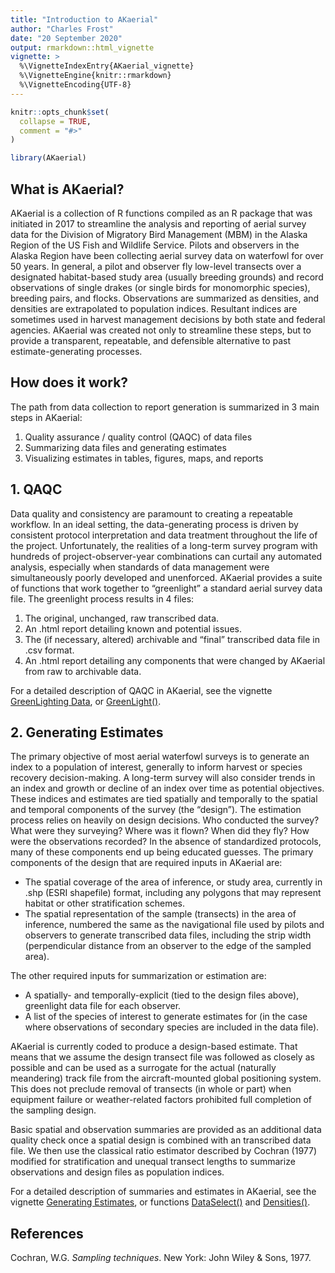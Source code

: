 ```yaml
---
title: "Introduction to AKaerial"
author: "Charles Frost"
date: "20 September 2020"
output: rmarkdown::html_vignette
vignette: >
  %\VignetteIndexEntry{AKaerial_vignette}
  %\VignetteEngine{knitr::rmarkdown}
  %\VignetteEncoding{UTF-8}
---
```


```r
knitr::opts_chunk$set(
  collapse = TRUE,
  comment = "#>"
)
```

```r
library(AKaerial)
```


## What is AKaerial?
AKaerial is a collection of R functions compiled as an R package that was initiated in 2017 to streamline the analysis and reporting of aerial survey data for the Division of Migratory Bird Management (MBM) in the Alaska Region of the US Fish and Wildlife Service.  Pilots and observers in the Alaska Region have been collecting aerial survey data on waterfowl for over 50 years.  In general, a pilot and observer fly low-level transects over a designated habitat-based study area (usually breeding grounds) and record observations of single drakes (or single birds for monomorphic species), breeding pairs, and flocks. Observations are summarized as densities, and densities are extrapolated to population indices.  Resultant indices are sometimes used in harvest management decisions by both state and federal agencies.  AKaerial was created not only to streamline these steps, but to provide a transparent, repeatable, and defensible alternative to past estimate-generating processes.  

## How does it work?
The path from data collection to report generation is summarized in 3 main steps in AKaerial:

  1. Quality assurance / quality control (QAQC) of data files  
  1. Summarizing data files and generating estimates
  1. Visualizing estimates in tables, figures, maps, and reports
    
## 1. QAQC 
Data quality and consistency are paramount to creating a repeatable workflow.  In an ideal setting, the data-generating process is driven by consistent protocol interpretation and data treatment throughout the life of the project.  Unfortunately, the realities of a long-term survey program with hundreds of project-observer-year combinations can curtail any automated analysis, especially when standards of data management were simultaneously poorly developed and unenforced.  AKaerial provides a suite of functions that work together to "greenlight" a standard aerial survey data file.  The greenlight process results in 4 files:

  1. The original, unchanged, raw transcribed data.
  1. An .html report detailing known and potential issues.
  1. The (if necessary, altered) archivable and "final" transcribed data file in .csv format.
  1. An .html report detailing any components that were changed by AKaerial from raw to archivable data.  
  
For a detailed description of QAQC in AKaerial, see the vignette [GreenLighting Data](GreenLightingData.html), or [GreenLight()](../help/GreenLight).

## 2. Generating Estimates
The primary objective of most aerial waterfowl surveys is to generate an index to a population of interest, generally to inform harvest or species recovery decision-making. A long-term survey will also consider trends in an index and growth or decline of an index over time as potential objectives.  These indices and estimates are tied spatially and temporally to the spatial and temporal components of the survey (the "design").  The estimation process relies on heavily on design decisions.  Who conducted the survey?  What were they surveying?  Where was it flown? When did they fly?  How were the observations recorded?  In the absence of standardized protocols, many of these components end up being educated guesses.  The primary components of the design that are required inputs in AKaerial are:

  * The spatial coverage of the area of inference, or study area, currently in .shp (ESRI shapefile) format, including any polygons that may represent habitat or other stratification schemes. 
  * The spatial representation of the sample (transects) in the area of inference, numbered the same as the navigational file used by pilots and observers to generate transcribed data files, including the strip width (perpendicular distance from an observer to the edge of the sampled area).

The other required inputs for summarization or estimation are:

  * A spatially- and temporally-explicit (tied to the design files above), greenlight data file for each observer.
  * A list of the species of interest to generate estimates for (in the case where observations of secondary species are included in the data file).
  
AKaerial is currently coded to produce a design-based estimate.  That means that we assume the design transect file was followed as closely as possible and can be used as a surrogate for the actual (naturally meandering) track file from the aircraft-mounted global positioning system.  This does not preclude removal of transects (in whole or part) when equipment failure or weather-related factors prohibited full completion of the sampling design.  

Basic spatial and observation summaries are provided as an additional data quality check once a spatial design is combined with an transcribed data file.  We then use the classical ratio estimator described by Cochran (1977) modified for stratification and unequal transect lengths to summarize observations and design files as population indices.    

For a detailed description of summaries and estimates in AKaerial, see the vignette [Generating Estimates](GeneratingEstimates.html), or functions [DataSelect()](../help/DataSelect) and [Densities()](../help/Densities).

## References

Cochran, W.G. _Sampling techniques_. New York: John Wiley & Sons, 1977.
